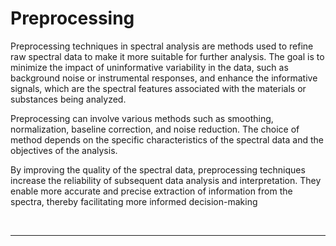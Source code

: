 
# Preprocessing

Preprocessing techniques in spectral analysis are methods used to refine raw spectral data to make it more suitable for further analysis. The goal is to minimize the impact of uninformative variability in the data, such as background noise or instrumental responses, and enhance the informative signals, which are the spectral features associated with the materials or substances being analyzed.

Preprocessing can involve various methods such as smoothing, normalization, baseline correction, and noise reduction. The choice of method depends on the specific characteristics of the spectral data and the objectives of the analysis.

By improving the quality of the spectral data, preprocessing techniques increase the reliability of subsequent data analysis and interpretation. They enable more accurate and precise extraction of information from the spectra, thereby facilitating more informed decision-making

<br />
<hr />
<br />
<ImageLink href="/preprocessing/baseline_correction" image={{alt: "baseline correction icon", src: "/images/preprocessing_icons/baseline_icon.svg"}} text="Baseline correction" />
<br />
<ImageLink href="/preprocessing/standardization" image={{alt: "standardization icon", src: "/images/preprocessing_icons/standardization_icon.svg"}} text="Standarization" />
<br />
<ImageLink href="/preprocessing/normalization" image={{alt: "normalization icon", src: "/images/preprocessing_icons/normalization_icon.svg"}} text="Normalization" />
<br />
<ImageLink href="/preprocessing/offset" image={{alt: "offset icon", src: "/images/preprocessing_icons/offset_icon.svg"}} text="Offset" />
<br />
<ImageLink href="/preprocessing/peak_detection" image={{alt: "peak detection icon", src: "/images/preprocessing_icons/peak_detection_icon.svg"}} text="Peak detection" />
<br />
<ImageLink href="/preprocessing/smoothing" image={{alt: "smoothing icon", src: "/images/preprocessing_icons/smoothing_icon.svg"}} text="Smoothing" />